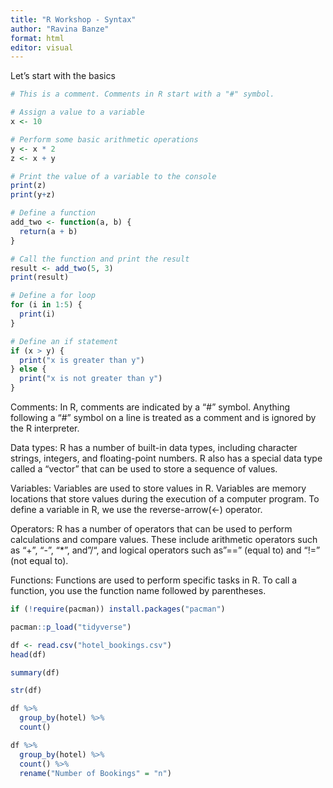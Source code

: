 ```yaml
---
title: "R Workshop - Syntax"
author: "Ravina Banze"
format: html
editor: visual
---
```


Let's start with the basics

```r
# This is a comment. Comments in R start with a "#" symbol.

# Assign a value to a variable
x <- 10

# Perform some basic arithmetic operations
y <- x * 2
z <- x + y

# Print the value of a variable to the console
print(z)
print(y+z)
```

```r
# Define a function
add_two <- function(a, b) {
  return(a + b)
}

# Call the function and print the result
result <- add_two(5, 3)
print(result)
```

```r
# Define a for loop
for (i in 1:5) {
  print(i)
}
```

```r
# Define an if statement
if (x > y) {
  print("x is greater than y")
} else {
  print("x is not greater than y")
}
```

Comments: In R, comments are indicated by a "\#" symbol. Anything following a "\#" symbol on a line is treated as a comment and is ignored by the R interpreter.

Data types: R has a number of built-in data types, including character strings, integers, and floating-point numbers. R also has a special data type called a "vector" that can be used to store a sequence of values.

Variables: Variables are used to store values in R. Variables are memory locations that store values during the execution of a computer program. To define a variable in R, we use the reverse-arrow(\<-) operator.

Operators: R has a number of operators that can be used to perform calculations and compare values. These include arithmetic operators such as "+", "-", "\*", and"/", and logical operators such as"==" (equal to) and "!=" (not equal to).

Functions: Functions are used to perform specific tasks in R. To call a function, you use the function name followed by parentheses.

```r
if (!require(pacman)) install.packages("pacman")

pacman::p_load("tidyverse")
```

```r
df <- read.csv("hotel_bookings.csv")
head(df)
```

```r
summary(df)
```

```r
str(df)
```

```r
df %>%
  group_by(hotel) %>%
  count()
```

```r
df %>%
  group_by(hotel) %>%
  count() %>%
  rename("Number of Bookings" = "n")
```
